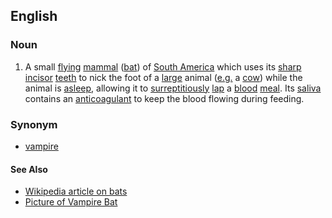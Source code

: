 ==English==

===Noun===
# A small [[fly]]ing [[mammal]] ([[bat]]) of [[South America]] which uses its [[sharp]] [[incisor]] [[teeth]] to nick the foot of a [[large]] animal ([[e.g.]] a [[cow]]) while the animal is [[asleep]], allowing it to [[surreptitiously]] [[lap]] a [[blood]] [[meal]].  Its [[saliva]] contains an [[anticoagulant]] to keep the blood flowing during feeding.


===Synonym===
*[[vampire]]

====See Also====
*[[w:Bat|Wikipedia article on bats]]
*[http://www.ccs.ednet.ns.ca/student_work/insects/pages/Vampire_bat_jpg.htm Picture of Vampire Bat]